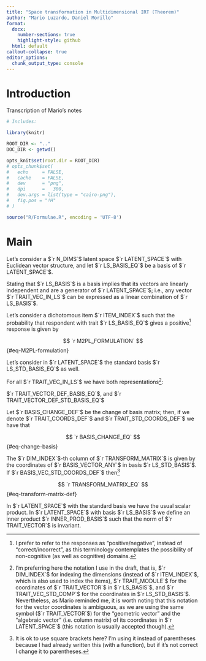 ```yaml
---
title: "Space transformation in Multidimensional IRT (Theorem)"
author: "Mario Luzardo, Daniel Morillo"
format:
  docx:
    number-sections: true
    highlight-style: github  
  html: default
callout-collapse: true
editor_options: 
  chunk_output_type: console
---
```


# Introduction

Transcription of Mario's notes

```r
# Includes:

library(knitr)

ROOT_DIR <- ".."
DOC_DIR <- getwd()

opts_knit$set(root.dir = ROOT_DIR)
# opts_chunk$set(
#   echo     = FALSE,
#   cache    = FALSE,
#   dev      = "png",
#   dpi      =   300,
#   dev.args = list(type = "cairo-png"),
#   fig.pos = "!H"
# )
```

```r
source("R/Formulae.R", encoding = 'UTF-8')
```

# Main

Let's consider a $`r N_DIMS`$ latent space $`r LATENT_SPACE`$ with Euclidean
vector structure, and let $`r LS_BASIS_EQ`$ be a basis of $`r LATENT_SPACE`$.

::: callout-note
Stating that $`r LS_BASIS`$ is a basis implies that its vectors are linearly
independent and are a generator of $`r LATENT_SPACE`$; i.e., any vector
$`r TRAIT_VEC_IN_LS`$ can be expressed as a linear combination of
$`r LS_BASIS`$.
:::

Let's consider a dichotomous item $`r ITEM_INDEX`$ such that the probability
that respondent with trait $`r LS_BASIS_EQ`$ gives a positive[^1] response is
given by

$$
  `r M2PL_FORMULATION`
$$ {#eq-M2PL-formulation}

Let's consider in $`r LATENT_SPACE`$ the standard basis $`r LS_STD_BASIS_EQ`$ as
well.

For all $`r TRAIT_VEC_IN_LS`$ we have both representations[^2]:

$`r TRAIT_VECTOR_DEF_BASIS_EQ`$, and $`r TRAIT_VECTOR_DEF_STD_BASIS_EQ`$

Let $`r BASIS_CHANGE_DEF`$ be the change of basis matrix; then, if we denote
$`r TRAIT_COORDS_DEF`$ and $`r TRAIT_STD_COORDS_DEF`$ we have that

$$
  `r BASIS_CHANGE_EQ`
$$ {#eq-change-basis}

The $`r DIM_INDEX`$-th column of $`r TRANSFORM_MATRIX`$ is given by the
coordinates of $`r BASIS_VECTOR_ANY`$ in basis $`r LS_STD_BASIS`$. If
$`r BASIS_VEC_STD_COORDS_DEF`$ then[^3]

$$
  `r TRANSFORM_MATRIX_EQ`
$$ {#eq-transform-matrix-def}

In $`r LATENT_SPACE`$ with the standard basis we have the usual scalar product.
In $`r LATENT_SPACE`$ with basis $`r LS_BASIS`$ we define an inner product
$`r INNER_PROD_BASIS`$ such that the norm of $`r TRAIT_VECTOR`$ is invariant.

[^1]: I prefer to refer to the responses as "positive/negative", instead of
    "correct/incorrect", as this terminology contemplates the possibility of
    non-cognitive (as well as cognitive) domains.

[^2]: I'm preferring here the notation I use in the draft, that is,
    $`r DIM_INDEX`$ for indexing the dimensions (instead of $`r ITEM_INDEX`$,
    which is also used to index the items), $`r TRAIT_MODULE`$ for the
    coordinates of $`r TRAIT_VECTOR`$ in $`r LS_BASIS`$, and
    $`r TRAIT_VEC_STD_COMP`$ for the coordinates in $`r LS_STD_BASIS`$.
    Nevertheless, as Mario reminded me, it is worth noting that this notation
    for the vector coordinates is ambiguous, as we are using the same symbol
    ($`r TRAIT_VECTOR`$) for the "geometric vector" and the "algebraic vector"
    (i.e. column matrix) of its coordinates in $`r LATENT_SPACE`$ (this notation
    is usually accepted though).

[^3]: It is ok to use square brackets here? I'm using it instead of parentheses
    because I had already written this (with a function), but if it's not
    correct I change it to parentheses.
